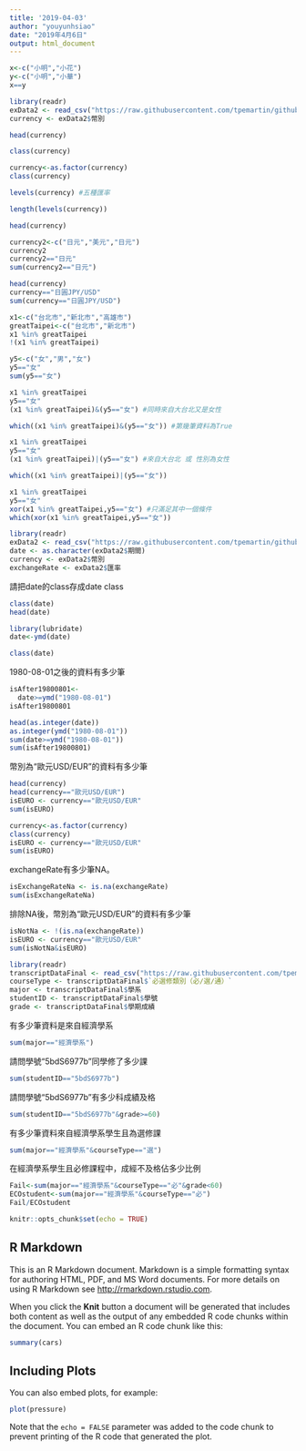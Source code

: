 ```yaml
---
title: '2019-04-03'
author: "youyunhsiao"
date: "2019年4月6日"
output: html_document
---
```

```r
x<-c("小明","小花")
y<-c("小明","小華")
x==y
```
```r
library(readr)
exData2 <- read_csv("https://raw.githubusercontent.com/tpemartin/github-data/master/exData2.csv")
currency <- exData2$幣別
```

```r
head(currency)
```

```r
class(currency)
```

```r
currency<-as.factor(currency)
class(currency)
```

```r
levels(currency) #五種匯率
```

```r
length(levels(currency))
```

```r
head(currency)
```

```r
currency2<-c("日元","美元","日元")
currency2
currency2=="日元"
sum(currency2=="日元")
```

```r
head(currency)
currency=="日圓JPY/USD"
sum(currency=="日圓JPY/USD")
```

```r
x1<-c("台北市","新北市","高雄市")
greatTaipei<-c("台北市","新北市")
x1 %in% greatTaipei
!(x1 %in% greatTaipei)
```

```r
y5<-c("女","男","女")
y5=="女"
sum(y5=="女")
```
```r
x1 %in% greatTaipei
y5=="女"
(x1 %in% greatTaipei)&(y5=="女") #同時來自大台北又是女性
```

```r
which((x1 %in% greatTaipei)&(y5=="女")) #第幾筆資料為True
```

```r
x1 %in% greatTaipei
y5=="女"
(x1 %in% greatTaipei)|(y5=="女") #來自大台北 或 性別為女性
```

```r
which((x1 %in% greatTaipei)|(y5=="女"))
```

```r
x1 %in% greatTaipei
y5=="女"
xor(x1 %in% greatTaipei,y5=="女") #只滿足其中一個條件
which(xor(x1 %in% greatTaipei,y5=="女"))
```

```r
library(readr)
exData2 <- read_csv("https://raw.githubusercontent.com/tpemartin/github-data/master/exData2.csv")
date <- as.character(exData2$期間)
currency <- exData2$幣別
exchangeRate <- exData2$匯率
```
請把date的class存成date class
```r
class(date)
head(date)
```

```r
library(lubridate)
date<-ymd(date)
```

```r
class(date)
```
1980-08-01之後的資料有多少筆
```r
isAfter19800801<-
  date>=ymd("1980-08-01")
isAfter19800801
```

```r
head(as.integer(date))
as.integer(ymd("1980-08-01"))
sum(date>=ymd("1980-08-01"))
sum(isAfter19800801)
```
幣別為“歐元USD/EUR”的資料有多少筆
```r
head(currency)
head(currency=="歐元USD/EUR")
isEURO <- currency=="歐元USD/EUR"
sum(isEURO)
```

```r
currency<-as.factor(currency)
class(currency)
isEURO <- currency=="歐元USD/EUR"
sum(isEURO)
```
exchangeRate有多少筆NA。
```r
isExchangeRateNa <- is.na(exchangeRate)
sum(isExchangeRateNa)
```
排除NA後，幣別為“歐元USD/EUR”的資料有多少筆
```r
isNotNa <- !(is.na(exchangeRate))
isEURO <- currency=="歐元USD/EUR"
sum(isNotNa&isEURO)
```

```r
library(readr)
transcriptDataFinal <- read_csv("https://raw.githubusercontent.com/tpemartin/github-data/master/transcriptDataFinal.csv")
courseType <- transcriptDataFinal$`必選修類別（必∕選∕通）`
major <- transcriptDataFinal$學系
studentID <- transcriptDataFinal$學號
grade <- transcriptDataFinal$學期成績
```
有多少筆資料是來自經濟學系
```r
sum(major=="經濟學系")
```
請問學號“5bdS6977b”同學修了多少課
```r
sum(studentID=="5bdS6977b")

```
請問學號“5bdS6977b”有多少科成績及格
```r
sum(studentID=="5bdS6977b"&grade>=60)
```
有多少筆資料來自經濟學系學生且為選修課
```r
sum(major=="經濟學系"&courseType=="選")
```
在經濟學系學生且必修課程中，成經不及格佔多少比例
```r
Fail<-sum(major=="經濟學系"&courseType=="必"&grade<60)
ECOstudent<-sum(major=="經濟學系"&courseType=="必")
Fail/ECOstudent
```

```r
knitr::opts_chunk$set(echo = TRUE)
```

## R Markdown

This is an R Markdown document. Markdown is a simple formatting syntax for authoring HTML, PDF, and MS Word documents. For more details on using R Markdown see <http://rmarkdown.rstudio.com>.

When you click the **Knit** button a document will be generated that includes both content as well as the output of any embedded R code chunks within the document. You can embed an R code chunk like this:

```r
summary(cars)
```

## Including Plots

You can also embed plots, for example:

```r
plot(pressure)
```

Note that the `echo = FALSE` parameter was added to the code chunk to prevent printing of the R code that generated the plot.
